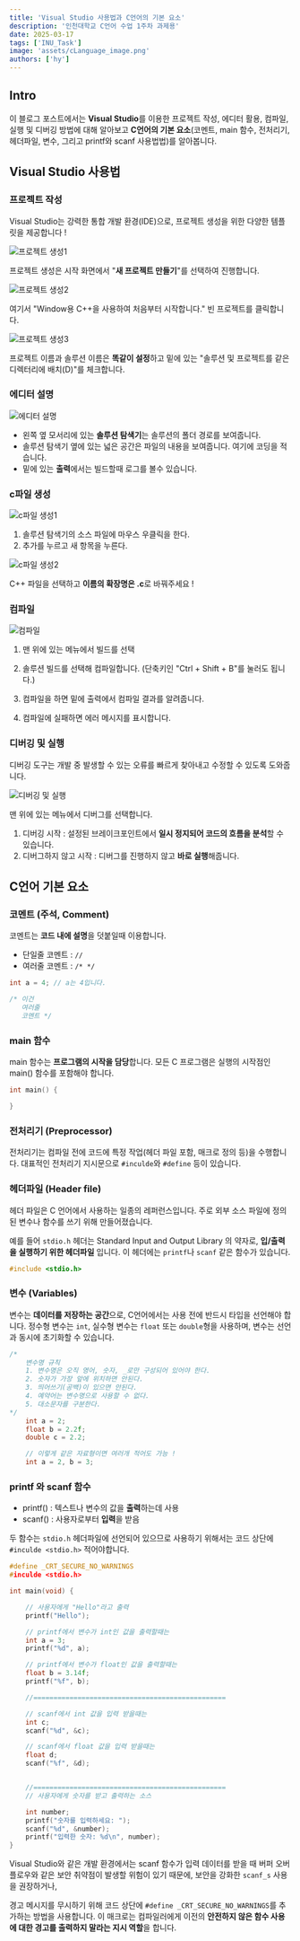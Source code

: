 ```yaml
---
title: 'Visual Studio 사용법과 C언어의 기본 요소'
description: '인천대학교 C언어 수업 1주차 과제용'
date: 2025-03-17
tags: ['INU_Task']
image: 'assets/cLanguage_image.png'
authors: ['hy']
---
```


## Intro

이 블로그 포스트에서는 **Visual Studio**를 이용한 프로젝트 작성, 에디터 활용, 컴파일, 실행 및 디버깅 방법에 대해 알아보고
**C언어의 기본 요소**(코멘트, main 함수, 전처리기, 헤더파일, 변수, 그리고 printf와 scanf 사용법법)를 알아봅니다.

## Visual Studio 사용법

### 프로젝트 작성

Visual Studio는 강력한 통합 개발 환경(IDE)으로, 프로젝트 생성을 위한 다양한 템플릿을 제공합니다 !

![프로젝트 생성1](assets/visualStudio1.svg)

프로젝트 생성은 시작 화면에서 "**새 프로젝트 만들기**"를 선택하여 진행합니다.

![프로젝트 생성2](assets/visualStudio2.svg)

여기서 "Window용 C++을 사용하여 처음부터 시작합니다." 빈 프로젝트를 클릭합니다.

![프로젝트 생성3](assets/visualStudio3.svg)

프로젝트 이름과 솔루션 이름은 **똑같이 설정**하고 밑에 있는 "솔루션 및 프로젝트를 같은 디렉터리에 배치(D)"를 체크합니다.

### 에디터 설명

![에디터 설명](assets/visualStudio4.svg)

- 왼쪽 옆 모서리에 있는 **솔루션 탐색기**는 솔루션의 폴더 경로를 보여줍니다.
- 솔루션 탐색기 옆에 있는 넓은 공간은 파일의 내용을 보여줍니다. 여기에 코딩을 적습니다.
- 밑에 있는 **출력**에서는 빌드할때 로그를 볼수 있습니다.

### c파일 생성

![c파일 생성1](assets/visualStudio5.svg)

1. 솔루션 탐색기의 소스 파일에 마우스 우클릭을 한다.
2. 추가를 누르고 새 항목을 누른다.

![c파일 생성2](assets/visualStudio6.svg)

C++ 파일을 선택하고 **이름의 확장명은 .c**로 바꿔주세요 !

### 컴파일

![컴파일](assets/visualStudio7.svg)

1. 맨 위에 있는 메뉴에서 빌드를 선택
2. 솔루션 빌드를 선택해 컴파일합니다.
   (단축키인 "Ctrl + Shift + B"를 눌러도 됩니다.)

3. 컴파일을 하면 밑에 출력에서 컴파일 결과를 알려줍니다.
4. 컴파일에 실패하면 에러 메시지를 표시합니다.

### 디버깅 및 실행

디버깅 도구는 개발 중 발생할 수 있는 오류를 빠르게 찾아내고 수정할 수 있도록 도와줍니다.

![디버깅 및 실행](assets/visualStudio8.svg)

맨 위에 있는 메뉴에서 디버그를 선택합니다.

1. 디버깅 시작 : 설정된 브레이크포인트에서 **일시 정지되어 코드의 흐름을 분석**할 수 있습니다.
2. 디버그하지 않고 시작 : 디버그를 진행하지 않고 **바로 실행**해줍니다.

## C언어 기본 요소

### 코멘트 (주석, Comment)

코멘트는 **코드 내에 설명**을 덧붙일때 이용합니다.

- 단일줄 코멘트 : `//`
- 여러줄 코멘트 : `/* */`

```c showLineNumbers
int a = 4; // a는 4입니다.

/* 이건
   여러줄
   코멘트 */
```

### main 함수

main 함수는 **프로그램의 시작을 담당**합니다.
모든 C 프로그램은 실행의 시작점인 main() 함수를 포함해야 합니다.

```c showLineNumbers
int main() {

}
```

### 전처리기 (Preprocessor)

전처리기는 컴파일 전에 코드에 특정 작업(헤더 파일 포함, 매크로 정의 등)을 수행합니다.
대표적인 전처리기 지시문으로 `#inculde`와 `#define` 등이 있습니다.

### 헤더파일 (Header file)

헤더 파일은 C 언어에서 사용하는 일종의 레퍼런스입니다.
주로 외부 소스 파일에 정의된 변수나 함수를 쓰기 위해 만들어졌습니다.

예를 들어 `stdio.h` 헤더는 Standard Input and Output Library 의 약자로, **입/출력을 실행하기 위한 헤더파일** 입니다.
이 헤더에는 `printf`나 `scanf` 같은 함수가 있습니다.

```c
#include <stdio.h>
```

### 변수 (Variables)

변수는 **데이터를 저장하는 공간**으로, C언어에서는 사용 전에 반드시 타입을 선언해야 합니다.
정수형 변수는 `int`, 실수형 변수는 `float` 또는 `double`형을 사용하며, 변수는 선언과 동시에 초기화할 수 있습니다.

```c showLineNumbers
/*
    변수명 규칙
    1. 변수명은 오직 영어, 숫자, _로만 구성되어 있어야 한다.
    2. 숫자가 가장 앞에 위치하면 안된다.
    3. 띄어쓰기(공백)이 있으면 안된다.
    4. 예약어는 변수명으로 사용할 수 없다.
    5. 대소문자를 구분한다.
*/
    int a = 2;
    float b = 2.2f;
    double c = 2.2;

    // 이렇게 같은 자료형이면 여러개 적어도 가능 !
    int a = 2, b = 3;
```

### printf 와 scanf 함수

- printf() : 텍스트나 변수의 값을 **출력**하는데 사용
- scanf() : 사용자로부터 **입력**을 받음

두 함수는 `stdio.h` 헤더파일에 선언되어 있으므로 사용하기 위해서는
코드 상단에 `#inculde <stdio.h>` 적어야합니다.

```c showLineNumbers
#define _CRT_SECURE_NO_WARNINGS
#inculde <stdio.h>

int main(void) {

    // 사용자에게 "Hello"라고 출력
    printf("Hello");

    // printf에서 변수가 int인 값을 출력할때는
    int a = 3;
    printf("%d", a);

    // printf에서 변수가 float인 값을 출력할때는
    float b = 3.14f;
    printf("%f", b);

    //================================================

    // scanf에서 int 값을 입력 받을때는
    int c;
    scanf("%d", &c);

    // scanf에서 float 값을 입력 받을때는
    float d;
    scanf("%f", &d);


    //================================================
    // 사용자에게 숫자를 받고 출력하는 소스

    int number;
    printf("숫자를 입력하세요: ");
    scanf("%d", &number);
    printf("입력한 숫자: %d\n", number);
}
```

Visual Studio와 같은 개발 환경에서는 scanf 함수가 입력 데이터를 받을 때 버퍼 오버플로우와 같은 보안 취약점이 발생할 위험이 있기 때문에,
보안을 강화한 `scanf_s` 사용을 권장하거나,

경고 메시지를 무시하기 위해 코드 상단에 `#define _CRT_SECURE_NO_WARNINGS`를 추가하는 방법을 사용합니다.
이 매크로는 컴파일러에게 이전의 **안전하지 않은 함수 사용에 대한 경고를 출력하지 말라는 지시 역할**을 합니다.
